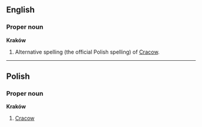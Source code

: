 ==English==
===Proper noun===
'''Kraków'''

#Alternative spelling (the official Polish spelling) of [[Cracow]].

----
==Polish==
===Proper noun===
'''Kraków'''

#[[Cracow]]